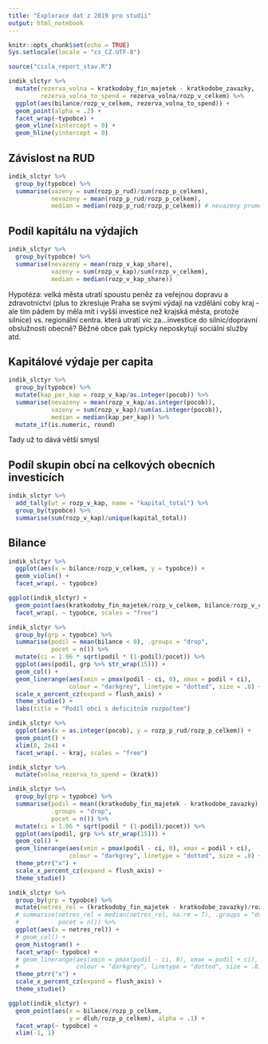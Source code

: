 ```yaml
---
title: "Explorace dat z 2019 pro studii"
output: html_notebook
---
```


```r
knitr::opts_chunk$set(echo = TRUE)
Sys.setlocale(locale = "cs_CZ.UTF-8")
```

```r
source("cisla_report_stav.R")
```

```r
indik_slctyr %>% 
  mutate(rezerva_volna = kratkodoby_fin_majetek - kratkodobe_zavazky,
         rezerva_volna_to_spend = rezerva_volna/rozp_v_celkem) %>% 
  ggplot(aes(bilance/rozp_v_celkem, rezerva_volna_to_spend)) +
  geom_point(alpha = .2) +
  facet_wrap(~typobce) +
  geom_vline(xintercept = 0) +
  geom_hline(yintercept = 0)
```

## Závislost na RUD

```r
indik_slctyr %>% 
  group_by(typobce) %>% 
  summarise(vazeny = sum(rozp_p_rud)/sum(rozp_p_celkem),
            nevazeny = mean(rozp_p_rud/rozp_p_celkem),
            median = median(rozp_p_rud/rozp_p_celkem)) # nevazeny prumer
```

## Podíl kapitálu na výdajích

```r
indik_slctyr %>% 
  group_by(typobce) %>%
  summarise(nevazeny = mean(rozp_v_kap_share),
            vazeny = sum(rozp_v_kap)/sum(rozp_v_celkem),
            median = median(rozp_v_kap_share))

```

Hypotéza: velká města utratí spoustu peněz za veřejnou dopravu a zdravotnictví (plus to zkresluje Praha se svými výdaji na vzdělání coby kraj - ale tím pádem by měla mít i vyšší investice než krajská města, protože silnice) vs. regionální centra. která utratí víc za...investice do silnic/dopravní obslužnosti obecně? Běžné obce pak typicky neposkytují sociální služby atd.

## Kapitálové výdaje per capita

```r
indik_slctyr %>% 
  group_by(typobce) %>% 
  mutate(kap_per_kap = rozp_v_kap/as.integer(pocob)) %>% 
  summarise(nevazeny = mean(rozp_v_kap/as.integer(pocob)),
            vazeny = sum(rozp_v_kap)/sum(as.integer(pocob)),
            median = median(kap_per_kap)) %>% 
  mutate_if(is.numeric, round)
```

Tady už to dává větší smysl

## Podíl skupin obcí na celkových obecních investicích

```r
indik_slctyr %>% 
  add_tally(wt = rozp_v_kap, name = "kapital_total") %>% 
  group_by(typobce) %>% 
  summarise(sum(rozp_v_kap)/unique(kapital_total))
```
## Bilance

```r
indik_slctyr %>% 
  ggplot(aes(x = bilance/rozp_v_celkem, y = typobce)) +
  geom_violin() +
  facet_wrap(. ~ typobce)
```

```r
ggplot(indik_slctyr) +
  geom_point(aes(kratkodoby_fin_majetek/rozp_v_celkem, bilance/rozp_v_celkem), alpha = .3) +
  facet_wrap(. ~ typobce, scales = "free")
```

```r
indik_slctyr %>% 
  group_by(grp = typobce) %>% 
  summarise(podil = mean(bilance < 0), .groups = "drop",
            pocet = n()) %>% 
  mutate(ci = 1.96 * sqrt(podil * (1-podil)/pocet)) %>% 
  ggplot(aes(podil, grp %>% str_wrap(15))) + 
  geom_col() +
  geom_linerange(aes(xmin = pmax(podil - ci, 0), xmax = podil + ci),
                 colour = "darkgrey", linetype = "dotted", size = .8) +
  scale_x_percent_cz(expand = flush_axis) +
  theme_studie() +
  labs(title = "Podíl obcí s deficitním rozpočtem")
```

```r
indik_slctyr %>% 
  ggplot(aes(x = as.integer(pocob), y = rozp_p_rud/rozp_p_celkem)) +
  geom_point() +
  xlim(0, 2e4) +
  facet_wrap(. ~ kraj, scales = "free")
```

```r
indik_slctyr %>% 
  mutate(volna_rezerva_to_spend = (kratk))
```

```r
indik_slctyr %>% 
  group_by(grp = typobce) %>% 
  summarise(podil = mean((kratkodoby_fin_majetek - kratkodobe_zavazky) < 0, na.rm = T), 
            .groups = "drop",
            pocet = n()) %>% 
  mutate(ci = 1.96 * sqrt(podil * (1-podil)/pocet)) %>% 
  ggplot(aes(podil, grp %>% str_wrap(15))) + 
  geom_col() +
  geom_linerange(aes(xmin = pmax(podil - ci, 0), xmax = podil + ci),
                 colour = "darkgrey", linetype = "dotted", size = .8) +
  theme_ptrr("x") +
  scale_x_percent_cz(expand = flush_axis) +
  theme_studie()
```

```r
indik_slctyr %>% 
  group_by(grp = typobce) %>% 
  mutate(netres_rel = (kratkodoby_fin_majetek - kratkodobe_zavazky)/rozp_v_celkem) %>% 
  # summarise(netres_rel = median(netres_rel, na.rm = T), .groups = "drop",
  #           pocet = n()) %>% 
  ggplot(aes(x = netres_rel)) + 
  # geom_col() +
  geom_histogram() +
  facet_wrap(~ typobce) +
  # geom_linerange(aes(xmin = pmax(podil - ci, 0), xmax = podil + ci),
  #                colour = "darkgrey", linetype = "dotted", size = .8) +
  theme_ptrr("x") +
  scale_x_percent_cz(expand = flush_axis) +
  theme_studie()
```


```r
ggplot(indik_slctyr) +
  geom_point(aes(x = bilance/rozp_p_celkem, 
                 y = dluh/rozp_p_celkem), alpha = .1) + 
  facet_wrap(~ typobce) +
  xlim(-1, 1)

```
